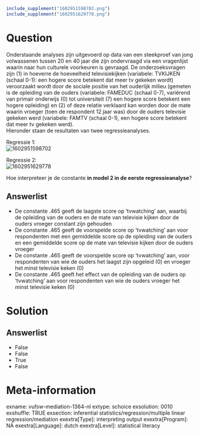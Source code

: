 ```r
include_supplement("1602951598702.png")
include_supplement("1602951629778.png")
```

Question
========
Onderstaande analyses zijn uitgevoerd op data van een steekproef van
jong volwassenen tussen 20 en 40 jaar die zijn ondervraagd via een
vragenlijst waarin naar hun culturele voorkeuren is gevraagd. De
onderzoeksvragen zijn (1) in hoeverre de hoeveelheid televisiekijken
(variabele: TVKIJKEN (schaal 0-1): een hogere score betekent dat meer tv
gekeken wordt) veroorzaakt wordt door de sociale positie van het
ouderlijk milieu (gemeten is de opleiding van de ouders (variabele:
FAMEDUC (schaal 0-7), variërend van primair onderwijs (0) tot
universiteit (7) een hogere score betekent een hogere opleiding) en (2)
of deze relatie verklaard kan worden door de mate waarin vroeger (toen
de respondent 12 jaar was) door de ouders televisie gekeken werd
(variabele: FAMTV (schaal 0-1), een hogere score betekent dat meer tv
gekeken werd).  
Hieronder staan de resultaten van twee regressieanalyses.  
  
Regressie 1:  
<img src="1602951598702.png" class="fr-fic fr-dii tvcss_2"
alt="1602951598702" />  
  
Regressie 2:  
<img src="1602951629778.png" class="fr-fic fr-dii tvcss_3"
alt="1602951629778" />  
  
Hoe interpreteer je de constante **in model 2 in de eerste
regressieanalyse**?

Answerlist
----------
* De constante .465 geeft de laagste score op ‘tvwatching’ aan, waarbij de
  opleiding van de ouders en de mate van televisie kijken door de ouders
  vroeger constant zijn gehouden
* De constante .465 geeft de voorspelde score op ‘tvwatching’ aan voor
  respondenten met een gemiddelde score op de opleiding van de ouders en
  een gemiddelde score op de mate van televisie kijken door de ouders
  vroeger
* De constante .465 geeft de voorspelde score op ‘tvwatching’ aan, voor
  respondenten van wie de ouders het laagst zijn opgeleid (0) en vroeger
  het minst televisie keken (0)
* De constante .465 geeft het effect van de opleiding van de ouders op
  ‘tvwatching’ aan voor respondenten van wie de ouders vroeger het minst
  televisie keken (0)

Solution
========










Answerlist
----------
* False
* False
* True
* False

Meta-information
================
exname: vufsw-mediation-1364-nl
extype: schoice
exsolution: 0010
exshuffle: TRUE
exsection: inferential statistics/regression/multiple linear regression/mediation
exextra[Type]: interpreting output
exextra[Program]: NA
exextra[Language]: dutch
exextra[Level]: statistical literacy

